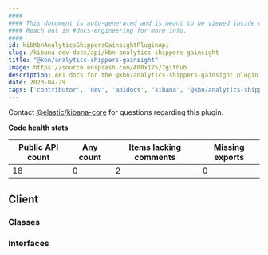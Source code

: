 ```yaml
---
####
#### This document is auto-generated and is meant to be viewed inside our experimental, new docs system.
#### Reach out in #docs-engineering for more info.
####
id: kibKbnAnalyticsShippersGainsightPluginApi
slug: /kibana-dev-docs/api/kbn-analytics-shippers-gainsight
title: "@kbn/analytics-shippers-gainsight"
image: https://source.unsplash.com/400x175/?github
description: API docs for the @kbn/analytics-shippers-gainsight plugin
date: 2023-04-29
tags: ['contributor', 'dev', 'apidocs', 'kibana', '@kbn/analytics-shippers-gainsight']
---
```




Contact [@elastic/kibana-core](https://github.com/orgs/elastic/teams/kibana-core) for questions regarding this plugin.

**Code health stats**

| Public API count  | Any count | Items lacking comments | Missing exports |
|-------------------|-----------|------------------------|-----------------|
| 18 | 0 | 2 | 0 |

## Client

### Classes
<DocDefinitionList data={kbnAnalyticsShippersGainsightObj.client.classes}/>

### Interfaces
<DocDefinitionList data={kbnAnalyticsShippersGainsightObj.client.interfaces}/>

